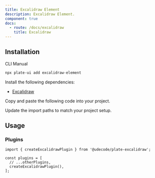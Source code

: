 ```yaml
---
title: Excalidraw Element
description: Excalidraw Element.
component: true
docs:
  - route: /docs/excalidraw
    title: Excalidraw
---
```


<ComponentPreview name="playground-demo" id="excalidraw" />

## Installation

<Tabs defaultValue="cli">

<TabsList>
<TabsTrigger value="cli">CLI</TabsTrigger>
<TabsTrigger value="manual">Manual</TabsTrigger>
</TabsList>
<TabsContent value="cli">

```bash
npx plate-ui add excalidraw-element
```

</TabsContent>

<TabsContent value="manual">

<Steps>

<Step>

Install the following dependencies:

- [Excalidraw](/docs/excalidraw)

</Step>

<Step>

Copy and paste the following code into your project.

</Step>

<ComponentSource name="excalidraw-element" />

<Step>

Update the import paths to match your project setup.

</Step>

</Steps>

</TabsContent>

</Tabs>

## Usage

### Plugins

```tsx
import { createExcalidrawPlugin } from '@udecode/plate-excalidraw';

const plugins = [
  // ...otherPlugins,
  createExcalidrawPlugin(),
];
```
